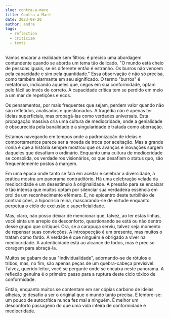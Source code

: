 ```yaml
---
slug: contra-a-mare
title: Contra a Maré
date: 2023-08-20
author: andre
tags:
  - reflection
  - criticism
  - texts
---
```


Vamos encarar a realidade sem filtros: é preciso uma abordagem contundente quando se aborda um tema tão delicado. "O mundo está cheio de pessoas iguais, se és diferente então é estranho. Os burros não vencem pela capacidade e sim pela quantidade." Essa observação é não só precisa, como também alarmante em seu significado. O termo "burros" é metafórico, indicando aqueles que, cegos em sua conformidade, optam pelo fácil ao invés do correto. A capacidade crítica tem se perdido em meio a um mar de repetições e ecos.

Os pensamentos, por mais frequentes que sejam, perdem valor quando não são refletidos, analisados e questionados. A tragédia não é apenas ter ideias superficiais, mas propagá-las como verdades universais. Esta propagação massiva cria uma cultura de mediocridade, onde a genialidade é obscurecida pela banalidade e a singularidade é tratada como aberração.

Estamos navegando em tempos onde a padronização de ideias e comportamentos parece ser a moeda de troca por aceitação. Mas a grande ironia é que a história sempre mostrou que os avanços e inovações surgem daqueles que desafiam o ordinário. Enquanto uma cultura de mediocridade se consolida, os verdadeiros visionários, os que desafiam o status quo, são frequentemente postos à margem.

Em uma época onde tanto se fala em aceitar e celebrar a diversidade, a prática mostra um panorama contraditório. Há uma celebração velada da mediocridade e um desestímulo à originalidade. A pressão para se encaixar é tão intensa que muitos optam por silenciar sua verdadeira essência em prol de um reconhecimento efêmero. E, no epicentro deste turbilhão de contradições, a hipocrisia reina, mascarando-se de virtude enquanto perpetua o ciclo de exclusão e superficialidade.

Mas, claro, não posso deixar de mencionar que, talvez, ao ler estas linhas, você sinta um arrepio de desconforto, questionando se está ou não dentro desse grupo que critiquei. Ora, se a carapuça serviu, talvez seja momento de repensar suas convicções. A introspecção é um presente, mas muitos o tratam como fardo. A verdade é que ninguém é obrigado a viver na mediocridade. A autenticidade está ao alcance de todos, mas é preciso coragem para abraçá-la.

Muitos se gabam de sua "individualidade", adornando-se de rótulos e tribos, mas, no fim, são apenas peças de um quebra-cabeça previsível. Talvez, querido leitor, você se pergunte onde se encaixa neste panorama. A reflexão genuína é o primeiro passo para a ruptura deste ciclo tóxico de conformidade.

Então, enquanto muitos se contentam em ser cópias carbono de ideias alheias, te desafio a ser o original que o mundo tanto precisa. E lembre-se: um pouco de autocrítica nunca fez mal a ninguém. É melhor um desconforto passageiro do que uma vida inteira de conformidade e mediocridade.
